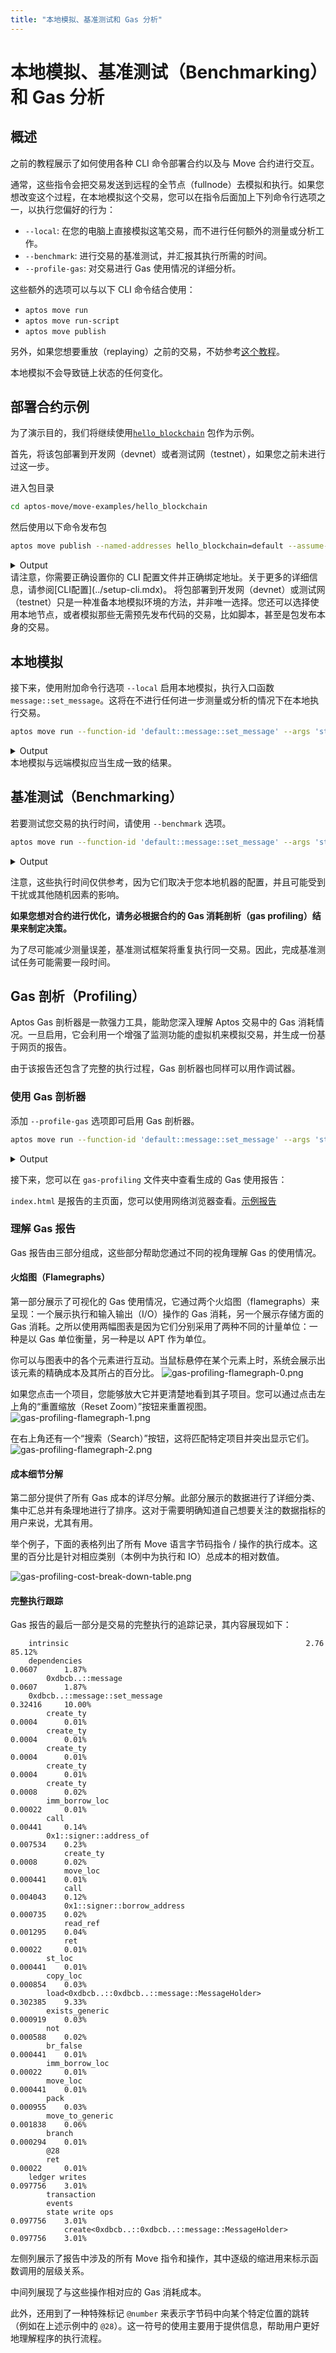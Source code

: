 ```yaml
---
title: "本地模拟、基准测试和 Gas 分析"
---
```



# 本地模拟、基准测试（Benchmarking）和 Gas 分析

## 概述

之前的教程展示了如何使用各种 CLI 命令部署合约以及与 Move 合约进行交互。

通常，这些指令会把交易发送到远程的全节点（fullnode）去模拟和执行。如果您想改变这个过程，在本地模拟这个交易，您可以在指令后面加上下列命令行选项之一，以执行您偏好的行为：

- `--local`: 在您的电脑上直接模拟这笔交易，而不进行任何额外的测量或分析工作。
- `--benchmark`: 进行交易的基准测试，并汇报其执行所需的时间。
- `--profile-gas`: 对交易进行 Gas 使用情况的详细分析。

这些额外的选项可以与以下 CLI 命令结合使用：

- `aptos move run`
- `aptos move run-script`
- `aptos move publish`

另外，如果您想要重放（replaying）之前的交易，不妨参考[这个教程](../replay-past-transactions.mdx)。

<Callout type="info" emoji="ℹ️">
本地模拟不会导致链上状态的任何变化。
</Callout>

## 部署合约示例

为了演示目的，我们将继续使用[`hello_blockchain`](https://github.com/aptos-labs/aptos-core/tree/main/aptos-move/move-examples/hello_blockchain) 包作为示例。

首先，将该包部署到开发网（devnet）或者测试网（testnet），如果您之前未进行过这一步。

进入包目录

```bash filename="Terminal"
cd aptos-move/move-examples/hello_blockchain
```

然后使用以下命令发布包

```bash filename="Terminal"
aptos move publish --named-addresses hello_blockchain=default --assume-yes
```

<details>
<summary>Output</summary>
```bash
{
  "Result": {
    "transaction_hash": "0xe4ae0ec4ea3474b2123838885b04d7f4b046c174d14d7dc1c56916f2eb553bcf",
    "gas_used": 1118,
    "gas_unit_price": 100,
    "sender": "dbcbe741d003a7369d87ec8717afb5df425977106497052f96f4e236372f7dd5",
    "sequence_number": 5,
    "success": true,
    "timestamp_us": 1713914742422749,
    "version": 1033819503,
    "vm_status": "Executed successfully"
  }
}
```
</details>
请注意，你需要正确设置你的 CLI 配置文件并正确绑定地址。关于更多的详细信息，请参阅[CLI配置](../setup-cli.mdx)。

<Callout type="info" emoji="ℹ️">
将包部署到开发网（devnet）或测试网（testnet）只是一种准备本地模拟环境的方法，并非唯一选择。您还可以选择使用本地节点，或者模拟那些无需预先发布代码的交易，比如脚本，甚至是包发布本身的交易。
</Callout>

## 本地模拟

接下来，使用附加命令行选项 `--local` 启用本地模拟，执行入口函数 `message::set_message`。这将在不进行任何进一步测量或分析的情况下在本地执行交易。

```bash filename="Terminal"
aptos move run --function-id 'default::message::set_message' --args 'string:abc' --local
```

<details>
<summary>Output</summary>
```bash
Simulating transaction locally...
{
  "Result": {
    "transaction_hash": "0x5aab20980688185eed2c9a27bab624c84b8b8117241cd4a367ba2a012069f57b",
    "gas_used": 441,
    "gas_unit_price": 100,
    "sender": "dbcbe741d003a7369d87ec8717afb5df425977106497052f96f4e236372f7dd5",
    "success": true,
    "version": 1033887414,
    "vm_status": "status EXECUTED of type Execution"
  }
}
```
</details>
<Callout type="info" emoji="ℹ️">
本地模拟与远端模拟应当生成一致的结果。
</Callout>

## 基准测试（Benchmarking）

若要测试您交易的执行时间，请使用 `--benchmark` 选项。

```bash filename="Terminal"
aptos move run --function-id 'default::message::set_message' --args 'string:abc' --benchmark
```

<details>
<summary>Output</summary>
```bash
Benchmarking transaction locally...
Running time (cold code cache): 985.141µs
Running time (warm code cache): 848.159µs
{
  "Result": {
    "transaction_hash": "0xa2fe548d37f12ee79df13e70fdd8212e37074c1b080b89b7d92e82550684ecdb",
    "gas_used": 441,
    "gas_unit_price": 100,
    "sender": "dbcbe741d003a7369d87ec8717afb5df425977106497052f96f4e236372f7dd5",
    "success": true,
    "version": 1033936831,
    "vm_status": "status EXECUTED of type Execution"
  }
}
```
</details>

注意，这些执行时间仅供参考，因为它们取决于您本地机器的配置，并且可能受到干扰或其他随机因素的影响。

**如果您想对合约进行优化，请务必根据合约的 Gas 消耗剖析（gas profiling）结果来制定决策。**

<Callout type="info" emoji="ℹ️">
为了尽可能减少测量误差，基准测试框架将重复执行同一交易。因此，完成基准测试任务可能需要一段时间。
</Callout>

## Gas 剖析（Profiling）

Aptos Gas 剖析器是一款强力工具，能助您深入理解 Aptos 交易中的 Gas 消耗情况。一旦启用，它会利用一个增强了监测功能的虚拟机来模拟交易，并生成一份基于网页的报告。

由于该报告还包含了完整的执行过程，Gas 剖析器也同样可以用作调试器。

### 使用 Gas 剖析器

添加 `--profile-gas` 选项即可启用 Gas 剖析器。

```bash filename="Terminal"
aptos move run --function-id 'default::message::set_message' --args 'string:abc' --profile-gas
```

<details>
<summary>Output</summary>
```bash
Simulating transaction locally using the gas profiler...
Gas report saved to gas-profiling/txn-d0bc3422-0xdbcb-message-set_message.
{
  "Result": {
    "transaction_hash": "0xd0bc342232f14a6a7d2d45251719aee45373bdb53f68403cfc6dc6062c74fa9e",
    "gas_used": 441,
    "gas_unit_price": 100,
    "sender": "dbcbe741d003a7369d87ec8717afb5df425977106497052f96f4e236372f7dd5",
    "success": true,
    "version": 1034003962,
    "vm_status": "status EXECUTED of type Execution"
  }
}
```
</details>

接下来，您可以在 `gas-profiling` 文件夹中查看生成的 Gas 使用报告：

<FileTree>
  <FileTree.Folder name="hello_blockchain" defaultOpen>
    <FileTree.File name="Move.toml" />
    <FileTree.Folder name="sources" />
    <FileTree.Folder name="gas-profiling" defaultOpen>
      <FileTree.Folder name="txn-XXXXXXXX-0xXXXX-message-set_message" defaultOpen>
        <FileTree.Folder name="assets" defaultOpen />
        <FileTree.File name="index.html" />
      </FileTree.Folder>
    </FileTree.Folder>
  </FileTree.Folder>
</FileTree>

`index.html` 是报告的主页面，您可以使用网络浏览器查看。[示例报告](/gas-profiling/sample-report/index.html)

### 理解 Gas 报告

Gas 报告由三部分组成，这些部分帮助您通过不同的视角理解 Gas 的使用情况。

#### 火焰图（Flamegraphs）

第一部分展示了可视化的 Gas 使用情况，它通过两个火焰图（flamegraphs）来呈现：一个展示执行和输入输出（I/O）操作的 Gas 消耗，另一个展示存储方面的 Gas 消耗。之所以使用两幅图表是因为它们分别采用了两种不同的计量单位：一种是以 Gas 单位衡量，另一种是以 APT 作为单位。

你可以与图表中的各个元素进行互动。当鼠标悬停在某个元素上时，系统会展示出该元素的精确成本及其所占的百分比。
![gas-profiling-flamegraph-0.png](/docs/gas-profiling-flamegraph-0.png)

如果您点击一个项目，您能够放大它并更清楚地看到其子项目。您可以通过点击左上角的“重置缩放（Reset Zoom）”按钮来重置视图。
![gas-profiling-flamegraph-1.png](/docs/gas-profiling-flamegraph-1.png)

在右上角还有一个“搜索（Search）”按钮，这将匹配特定项目并突出显示它们。
![gas-profiling-flamegraph-2.png](/docs/gas-profiling-flamegraph-2.png)

#### 成本细节分解

第二部分提供了所有 Gas 成本的详尽分解。此部分展示的数据进行了详细分类、集中汇总并有条理地进行了排序。这对于需要明确知道自己想要关注的数据指标的用户来说，尤其有用。

举个例子，下面的表格列出了所有 Move 语言字节码指令 / 操作的执行成本。这里的百分比是针对相应类别（本例中为执行和 IO）总成本的相对数值。

![gas-profiling-cost-break-down-table.png](/docs/gas-profiling-cost-break-down-table.png)

#### 完整执行跟踪

Gas 报告的最后一部分是交易的完整执行的追踪记录，其内容展现如下：

```text filename="Example execution trace"
    intrinsic                                                     2.76        85.12%
    dependencies                                                  0.0607      1.87%
        0xdbcb..::message                                         0.0607      1.87%
    0xdbcb..::message::set_message                                0.32416     10.00%
        create_ty                                                 0.0004      0.01%
        create_ty                                                 0.0004      0.01%
        create_ty                                                 0.0004      0.01%
        create_ty                                                 0.0004      0.01%
        create_ty                                                 0.0008      0.02%
        imm_borrow_loc                                            0.00022     0.01%
        call                                                      0.00441     0.14%
        0x1::signer::address_of                                   0.007534    0.23%
            create_ty                                             0.0008      0.02%
            move_loc                                              0.000441    0.01%
            call                                                  0.004043    0.12%
            0x1::signer::borrow_address                           0.000735    0.02%
            read_ref                                              0.001295    0.04%
            ret                                                   0.00022     0.01%
        st_loc                                                    0.000441    0.01%
        copy_loc                                                  0.000854    0.03%
        load<0xdbcb..::0xdbcb..::message::MessageHolder>          0.302385    9.33%
        exists_generic                                            0.000919    0.03%
        not                                                       0.000588    0.02%
        br_false                                                  0.000441    0.01%
        imm_borrow_loc                                            0.00022     0.01%
        move_loc                                                  0.000441    0.01%
        pack                                                      0.000955    0.03%
        move_to_generic                                           0.001838    0.06%
        branch                                                    0.000294    0.01%
        @28
        ret                                                       0.00022     0.01%
    ledger writes                                                 0.097756    3.01%
        transaction
        events
        state write ops                                           0.097756    3.01%
            create<0xdbcb..::0xdbcb..::message::MessageHolder>    0.097756    3.01%
```

左侧列展示了报告中涉及的所有 Move 指令和操作，其中逐级的缩进用来标示函数调用的层级关系。

中间列展现了与这些操作相对应的 Gas 消耗成本。

此外，还用到了一种特殊标记 `@number` 来表示字节码中向某个特定位置的跳转（例如在上述示例中的 `@28`）。这一符号的使用主要用于提供信息，帮助用户更好地理解程序的执行流程。
